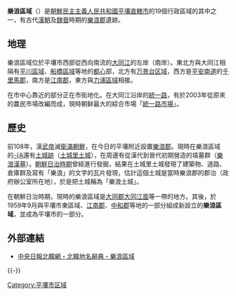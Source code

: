 {{Infobox Korean settlement
|title=樂浪區域
|img=
|imgcaption=
|hanja={{linktext|樂|浪|區|域}}
|hangul=락랑구역
|rr=Rangrang-guyeok
|mr=Rangrang-guyŏk
|context=north
|area_km2=
|pop=
|popden_km2=
|divs=9洞、9里
|map=
}}
'''樂浪區域'''（{{kor|諺=락랑구역|漢=樂浪區域|羅=Rangrang guyŏk|f=y}}）是[[朝鮮民主主義人民共和國|朝鮮民主主義人民共和國]][[平壤直轄市|平壤直轄市]]的19個行政區域的其中之一，有古代[[漢朝|漢朝]]及[[曹魏|魏]][[西晉|晉]]時期的[[樂浪郡|樂浪郡]]遺跡。

== 地理 ==
樂浪區域位於平壤市西部從西向南流的[[大同江|大同江]]的左岸（南岸）。東北方與大同江相隔有[[平川區域|平川區域]]、[[船橋區域|船橋區域]]等地的[[都心|都心]]部，北方有[[万景台区域|万景台区域]]，西方是[[平安南道|平安南道]]的[[千里馬郡|千里馬郡]]，南方是[[江南郡|江南郡]]，東方與[[力浦區域|力浦區域]]相接。

在市中心靠近的部分正在市街地化。在大同江沿岸的[[統一路|統一路]]，有於2003年從原來的農民市場改編而成，現時朝鲜最大的綜合市場「[[統一路市場|統一路市場]]」。

== 歷史 ==
前108年，漢[[漢武帝|武帝]]滅[[衛滿朝鮮|衛滿朝鮮]]，在今日的平壤附近設置[[樂浪郡|樂浪郡]]。現時在樂浪區域的[[土城里|-{A]]還有[[土城跡|土城跡]]（[[土城里土城|土城里土城]]），在周邊有從漢代到晉代初期營造的墳墓群（[[樂浪漢墓|樂浪漢墓]]）。[[朝鮮日治時期|朝鮮日治時期]]曾經進行發掘，結果在土城里土城發現了建築物、道路、倉庫群及寫有「樂浪」的文字的瓦片發現，估計這個土城是當時樂浪郡的郡治（政府辦公室所在地），於是把土城稱為「樂浪土城」。

在朝鮮日治時期，現時的樂浪區域是[[大同郡|大同郡]][[大同江面|大同江面]]等一帶的地方。其後，於1959年9月與平壤市東區域、[[江南郡|江南郡]]、[[中和郡|中和郡]]等地的一部分組成新設立的'''樂浪區域'''，並成為平壤市的一部分。

==外部連結==
*{{ko icon}} [http://nk.joins.com/map/i018.htm 中央日報北韓網・北韓地名辭典・樂浪區域] {{Wayback|url=http://nk.joins.com/map/i018.htm |date=20130829143118 }}

{{-}}
{{平壤直轄市行政區劃}}

{{DEFAULTSORT:Rangnang-guyok}}
[[Category:平壤市区域|Category:平壤市区域]]
